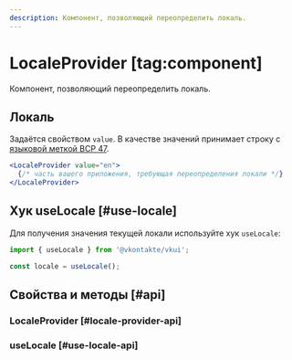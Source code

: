 ```yaml
---
description: Компонент, позволяющий переопределить локаль.
---
```


<Overview group="configuration">

# LocaleProvider [tag:component]

Компонент, позволяющий переопределить локаль.

</Overview>

## Локаль

Задаётся свойством `value`. В качестве значений принимает строку с [языковой меткой BCP 47](https://www.iana.org/assignments/language-subtag-registry/language-subtag-registry).

```jsx
<LocaleProvider value="en">
  {/* часть вашего приложения, требующая переопределения локали */}
</LocaleProvider>
```

## Хук useLocale [#use-locale]

Для получения значения текущей локали используйте хук `useLocale`:

```jsx
import { useLocale } from '@vkontakte/vkui';
```

```jsx
const locale = useLocale();
```

## Свойства и методы [#api]

<PropsTable name="LocaleProvider">

### LocaleProvider [#locale-provider-api]

### useLocale [#use-locale-api]

</PropsTable>
